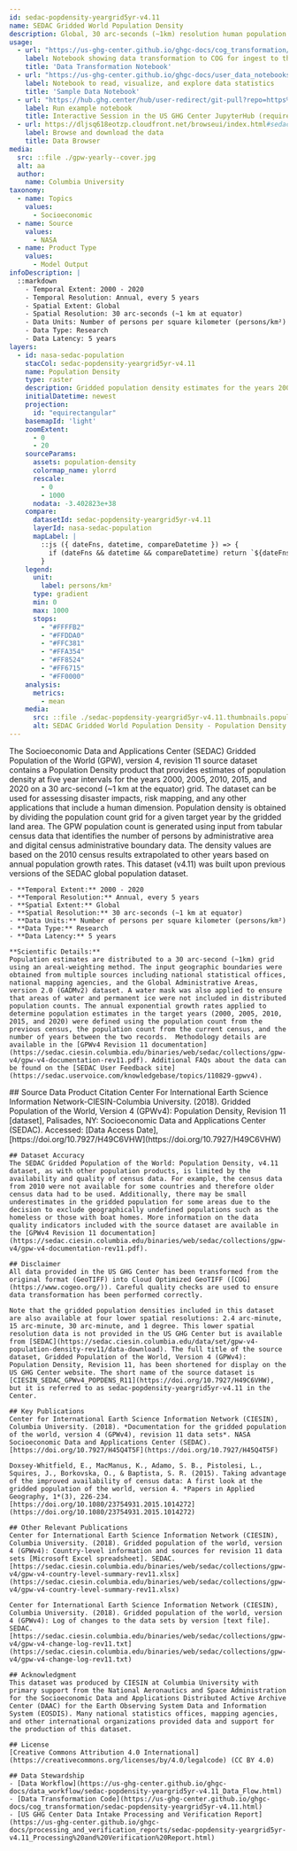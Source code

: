 ```yaml
---
id: sedac-popdensity-yeargrid5yr-v4.11
name: SEDAC Gridded World Population Density
description: Global, 30 arc-seconds (~1km) resolution human population density estimates from the Gridded Population of the World (GPW), version 4, revision 11 dataset based on national censuses and population registers
usage:
  - url: "https://us-ghg-center.github.io/ghgc-docs/cog_transformation/sedac-popdensity-yeargrid5yr-v4.11.html"
    label: Notebook showing data transformation to COG for ingest to the US GHG Center
    title: 'Data Transformation Notebook'
  - url: "https://us-ghg-center.github.io/ghgc-docs/user_data_notebooks/sedac-popdensity-yeargrid5yr-v4.11_User_Notebook.html"
    label: Notebook to read, visualize, and explore data statistics
    title: 'Sample Data Notebook'
  - url: "https://hub.ghg.center/hub/user-redirect/git-pull?repo=https%3A%2F%2Fgithub.com%2FUS-GHG-Center%2Fghgc-docs&urlpath=tree%2Fghgc-docs%2Fuser_data_notebooks%2Fsedac-popdensity-yeargrid5yr-v4.11_User_Notebook.ipynb&branch=main"
    label: Run example notebook
    title: Interactive Session in the US GHG Center JupyterHub (requires account)
  - url: https://dljsq618eotzp.cloudfront.net/browseui/index.html#sedac-popdensity-yeargrid5yr-v4.11/
    label: Browse and download the data
    title: Data Browser
media:
  src: ::file ./gpw-yearly--cover.jpg
  alt: aa
  author:
    name: Columbia University
taxonomy:
  - name: Topics
    values:
      - Socioeconomic
  - name: Source
    values:
      - NASA
  - name: Product Type
    values:
      - Model Output
infoDescription: |
  ::markdown
    - Temporal Extent: 2000 - 2020
    - Temporal Resolution: Annual, every 5 years   
    - Spatial Extent: Global    
    - Spatial Resolution: 30 arc-seconds (~1 km at equator)    
    - Data Units: Number of persons per square kilometer (persons/km²)    
    - Data Type: Research
    - Data Latency: 5 years        
layers:
  - id: nasa-sedac-population
    stacCol: sedac-popdensity-yeargrid5yr-v4.11
    name: Population Density
    type: raster
    description: Gridded population density estimates for the years 2000, 2005, 2010, 2015, and 2020 from Gridded Population of the World (GPW) version 4, revision 11
    initialDatetime: newest
    projection:
      id: "equirectangular"
    basemapId: 'light'
    zoomExtent:
      - 0
      - 20
    sourceParams:
      assets: population-density
      colormap_name: ylorrd
      rescale:
        - 0
        - 1000
      nodata: -3.402823e+38
    compare:
      datasetId: sedac-popdensity-yeargrid5yr-v4.11
      layerId: nasa-sedac-population
      mapLabel: |
        ::js ({ dateFns, datetime, compareDatetime }) => {
          if (dateFns && datetime && compareDatetime) return `${dateFns.format(datetime, 'LLL yyyy')} VS ${dateFns.format(compareDatetime, 'LLL yyyy')}`;
        }
    legend:
      unit:
        label: persons/km²
      type: gradient
      min: 0
      max: 1000
      stops:
        - "#FFFFB2"
        - "#FFDDA0"
        - "#FFC381"
        - "#FFA354"
        - "#FF8524"
        - "#FF6715"
        - "#FF0000"
    analysis:
      metrics:
        - mean
    media:
      src: ::file ./sedac-popdensity-yeargrid5yr-v4.11.thumbnails.population.density.png
      alt: SEDAC Gridded World Population Density - Population Density
---
```


<Block type='wide'>
  <Prose>
    The Socioeconomic Data and Applications Center (SEDAC) Gridded Population of the World (GPW), version 4, revision 11 source dataset contains a Population Density product that provides estimates of population density at five year intervals for the years 2000, 2005, 2010, 2015, and 2020 on a 30 arc-second (~1 km at the equator) grid.  The dataset can be used for assessing disaster impacts, risk mapping, and any other applications that include a human dimension. Population density is obtained by dividing the population count grid for a given target year by the gridded land area.  The GPW population count is generated using input from tabular census data that identifies the number of persons by administrative area and digital census administrative boundary data. The density values are based on the 2010 census results extrapolated to other years based on annual population growth rates. This dataset (v4.11) was built upon previous versions of the SEDAC global population dataset. 
    
    - **Temporal Extent:** 2000 - 2020
    - **Temporal Resolution:** Annual, every 5 years   
    - **Spatial Extent:** Global    
    - **Spatial Resolution:** 30 arc-seconds (~1 km at equator)    
    - **Data Units:** Number of persons per square kilometer (persons/km²)    
    - **Data Type:** Research
    - **Data Latency:** 5 years

    **Scientific Details:** 
    Population estimates are distributed to a 30 arc-second (~1km) grid using an areal-weighting method. The input geographic boundaries were obtained from multiple sources including national statistical offices, national mapping agencies, and the Global Administrative Areas, version 2.0 (GADMv2) dataset. A water mask was also applied to ensure that areas of water and permanent ice were not included in distributed population counts. The annual exponential growth rates applied to determine population estimates in the target years (2000, 2005, 2010, 2015, and 2020) were defined using the population count from the previous census, the population count from the current census, and the number of years between the two records.  Methodology details are available in the [GPWv4 Revision 11 documentation](https://sedac.ciesin.columbia.edu/binaries/web/sedac/collections/gpw-v4/gpw-v4-documentation-rev11.pdf). Additional FAQs about the data can be found on the [SEDAC User Feedback site](https://sedac.uservoice.com/knowledgebase/topics/110829-gpwv4). 
  </Prose>
</Block>
<Block>
  <Prose>    
    ## Source Data Product Citation
    Center For International Earth Science Information Network-CIESIN-Columbia University. (2018). Gridded Population of the World, Version 4 (GPWv4): Population Density, Revision 11 [dataset], Palisades, NY: Socioeconomic Data and Applications Center (SEDAC). Accessed: [Data Access Date], [https://doi.org/10.7927/H49C6VHW](https://doi.org/10.7927/H49C6VHW)
    
    ## Dataset Accuracy
    The SEDAC Gridded Population of the World: Population Density, v4.11 dataset, as with other population products, is limited by the availability and quality of census data. For example, the census data from 2010 were not available for some countries and therefore older census data had to be used. Additionally, there may be small underestimates in the gridded population for some areas due to the decision to exclude geographically undefined populations such as the homeless or those with boat homes. More information on the data quality indicators included with the source dataset are available in the [GPWv4 Revision 11 documentation](https://sedac.ciesin.columbia.edu/binaries/web/sedac/collections/gpw-v4/gpw-v4-documentation-rev11.pdf).
  
    ## Disclaimer
    All data provided in the US GHG Center has been transformed from the original format (GeoTIFF) into Cloud Optimized GeoTIFF ([COG](https://www.cogeo.org/)). Careful quality checks are used to ensure data transformation has been performed correctly.

    Note that the gridded population densities included in this dataset are also available at four lower spatial resolutions: 2.4 arc-minute, 15 arc-minute, 30 arc-minute, and 1 degree. This lower spatial resolution data is not provided in the US GHG Center but is available from [SEDAC](https://sedac.ciesin.columbia.edu/data/set/gpw-v4-population-density-rev11/data-download). The full title of the source dataset, Gridded Population of the World, Version 4 (GPWv4): Population Density, Revision 11, has been shortened for display on the US GHG Center website. The short name of the source dataset is [CIESIN_SEDAC_GPWv4_POPDENS_R11](https://doi.org/10.7927/H49C6VHW), but it is referred to as sedac-popdensity-yeargrid5yr-v4.11 in the Center. 
 
    ## Key Publications
    Center for International Earth Science Information Network (CIESIN), Columbia University. (2018). *Documentation for the gridded population of the world, version 4 (GPWv4), revision 11 data sets*. NASA Socioeconomic Data and Applications Center (SEDAC). [https://doi.org/10.7927/H45Q4T5F](https://doi.org/10.7927/H45Q4T5F)
    
    Doxsey-Whitfield, E., MacManus, K., Adamo, S. B., Pistolesi, L., Squires, J., Borkovska, O., & Baptista, S. R. (2015). Taking advantage of the improved availability of census data: A first look at the gridded population of the world, version 4. *Papers in Applied Geography, 1*(3), 226-234. [https://doi.org/10.1080/23754931.2015.1014272](https://doi.org/10.1080/23754931.2015.1014272)

    ## Other Relevant Publications
    Center for International Earth Science Information Network (CIESIN), Columbia University. (2018). Gridded population of the world, version 4 (GPWv4): Country-level information and sources for revision 11 data sets [Microsoft Excel spreadsheet]. SEDAC. [https://sedac.ciesin.columbia.edu/binaries/web/sedac/collections/gpw-v4/gpw-v4-country-level-summary-rev11.xlsx](https://sedac.ciesin.columbia.edu/binaries/web/sedac/collections/gpw-v4/gpw-v4-country-level-summary-rev11.xlsx)

    Center for International Earth Science Information Network (CIESIN), Columbia University. (2018). Gridded population of the world, version 4 (GPWv4): Log of changes to the data sets by version [text file]. SEDAC. [https://sedac.ciesin.columbia.edu/binaries/web/sedac/collections/gpw-v4/gpw-v4-change-log-rev11.txt](https://sedac.ciesin.columbia.edu/binaries/web/sedac/collections/gpw-v4/gpw-v4-change-log-rev11.txt)

    ## Acknowledgment
    This dataset was produced by CIESIN at Columbia University with primary support from the National Aeronautics and Space Administration for the Socioeconomic Data and Applications Distributed Active Archive Center (DAAC) for the Earth Observing System Data and Information System (EOSDIS). Many national statistics offices, mapping agencies, and other international organizations provided data and support for the production of this dataset.

    ## License
    [Creative Commons Attribution 4.0 International](https://creativecommons.org/licenses/by/4.0/legalcode) (CC BY 4.0)

    ## Data Stewardship
    - [Data Workflow](https://us-ghg-center.github.io/ghgc-docs/data_workflow/sedac-popdensity-yeargrid5yr-v4.11_Data_Flow.html)
    - [Data Transformation Code](https://us-ghg-center.github.io/ghgc-docs/cog_transformation/sedac-popdensity-yeargrid5yr-v4.11.html)
    - [US GHG Center Data Intake Processing and Verification Report](https://us-ghg-center.github.io/ghgc-docs/processing_and_verification_reports/sedac-popdensity-yeargrid5yr-v4.11_Processing%20and%20Verification%20Report.html)

  </Prose>
</Block>

